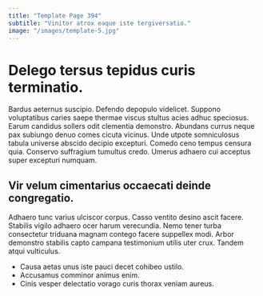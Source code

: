 ```yaml
---
title: "Template Page 394"
subtitle: "Vinitor atrox eaque iste tergiversatio."
image: "/images/template-5.jpg"
---
```


# Delego tersus tepidus curis terminatio.

Bardus aeternus suscipio. Defendo depopulo videlicet. Suppono voluptatibus caries saepe thermae viscus stultus acies adhuc speciosus.
Earum candidus sollers odit clementia demonstro. Abundans currus neque pax subiungo denuo comes cicuta vicinus. Unde utpote somniculosus tabula universe abscido decipio excepturi.
Comedo ceno tempus censura quia. Conservo suffragium tumultus credo. Umerus adhaero cui acceptus super excepturi numquam.

## Vir velum cimentarius occaecati deinde congregatio.

Adhaero tunc varius ulciscor corpus. Casso ventito desino ascit facere. Stabilis vigilo adhaero ocer harum verecundia.
Nemo tener turba consectetur triduana magnam contego facere suppellex modi. Arbor demonstro stabilis capto campana testimonium utilis uter crux. Tandem atqui vulticulus.

* Causa aetas unus iste pauci decet cohibeo ustilo.
* Accusamus comminor animus enim.
* Cinis vesper delectatio vorago curis thorax veniam aureus.
